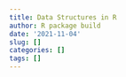```yaml
---
title: Data Structures in R
author: R package build
date: '2021-11-04'
slug: []
categories: []
tags: []
---
```

